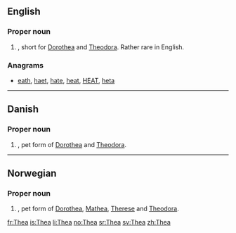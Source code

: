 ==English==

===Proper noun===
{{en-proper noun}}

# {{given name|female|from=Ancient Greek}}, short for [[Dorothea]] and [[Theodora]]. Rather rare in English.

===Anagrams===
* [[eath#English|eath]], [[haet#English|haet]], [[hate#English|hate]], [[heat#English|heat]], [[HEAT#English|HEAT]], [[heta#English|heta]]
----
==Danish==

===Proper noun===
{{head|da|proper noun}}

# {{given name|female|lang=da}}, pet form of [[Dorothea]] and [[Theodora]].

----

==Norwegian==

===Proper noun===
{{head|no|proper noun}}

# {{given name|female|lang=no}}, pet form of [[Dorothea]], [[Mathea]], [[Therese]] and [[Theodora]].

[[fr:Thea]]
[[is:Thea]]
[[li:Thea]]
[[no:Thea]]
[[sr:Thea]]
[[sv:Thea]]
[[zh:Thea]]